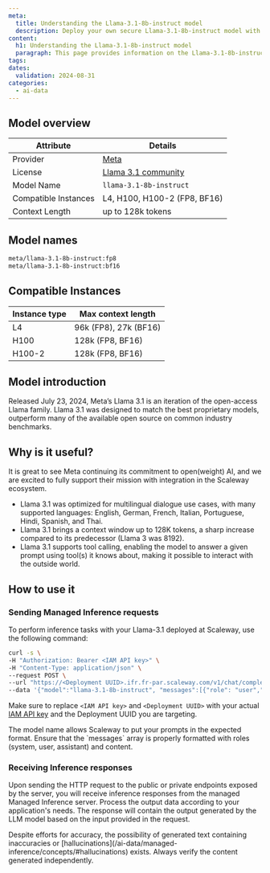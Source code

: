 ```yaml
---
meta:
  title: Understanding the Llama-3.1-8b-instruct model
  description: Deploy your own secure Llama-3.1-8b-instruct model with Scaleway Managed Inference. Privacy-focused, fully managed.
content:
  h1: Understanding the Llama-3.1-8b-instruct model
  paragraph: This page provides information on the Llama-3.1-8b-instruct model
tags:
dates:
  validation: 2024-08-31
categories:
  - ai-data
---
```


## Model overview

| Attribute       | Details                            |
|-----------------|------------------------------------|
| Provider        | [Meta](https://llama.meta.com/llama3/)  |
| License        | [Llama 3.1 community](https://llama.meta.com/llama3_1/license/)  |
| Model Name      | `llama-3.1-8b-instruct`                 |
| Compatible Instances | L4, H100, H100-2 (FP8, BF16) |
| Context Length | up to 128k tokens |

## Model names

```bash
meta/llama-3.1-8b-instruct:fp8
meta/llama-3.1-8b-instruct:bf16
```

## Compatible Instances

| Instance type  | Max context length |
| ------------- |-------------|
| L4      | 96k (FP8), 27k (BF16) | 
| H100      | 128k (FP8, BF16)
| H100-2      | 128k (FP8, BF16)

## Model introduction

Released July 23, 2024, Meta’s Llama 3.1 is an iteration of the open-access Llama family.
Llama 3.1 was designed to match the best proprietary models, outperform many of the available open source on common industry benchmarks.

## Why is it useful?

It is great to see Meta continuing its commitment to open(weight) AI, and we are excited to fully support their mission with integration in the Scaleway ecosystem.

- Llama 3.1 was optimized for multilingual dialogue use cases, with many supported languages: English, German, French, Italian, Portuguese, Hindi, Spanish, and Thai.
- Llama 3.1 brings a context window up to 128K tokens, a sharp increase compared to its predecessor (Llama 3 was 8192).
- Llama 3.1 supports tool calling, enabling the model to answer a given prompt using tool(s) it knows about, making it possible to interact with the outside world.

## How to use it

### Sending Managed Inference requests

To perform inference tasks with your Llama-3.1 deployed at Scaleway, use the following command:

```bash
curl -s \
-H "Authorization: Bearer <IAM API key>" \
-H "Content-Type: application/json" \
--request POST \
--url "https://<Deployment UUID>.ifr.fr-par.scaleway.com/v1/chat/completions" \
--data '{"model":"llama-3.1-8b-instruct", "messages":[{"role": "user","content": "There is a llama in my garden, what should I do?"}], "max_tokens": 500, "temperature": 0.7, "stream": false}'
```

Make sure to replace `<IAM API key>` and `<Deployment UUID>` with your actual [IAM API key](/identity-and-access-management/iam/how-to/create-api-keys/) and the Deployment UUID you are targeting.

<Message type="tip">
  The model name allows Scaleway to put your prompts in the expected format.
</Message>

<Message type="note">
  Ensure that the `messages` array is properly formatted with roles (system, user, assistant) and content.
</Message>

### Receiving Inference responses

Upon sending the HTTP request to the public or private endpoints exposed by the server, you will receive inference responses from the managed Managed Inference server. 
Process the output data according to your application's needs. The response will contain the output generated by the LLM model based on the input provided in the request.

<Message type="note">
  Despite efforts for accuracy, the possibility of generated text containing inaccuracies or [hallucinations](/ai-data/managed-inference/concepts/#hallucinations) exists. Always verify the content generated independently.
</Message>